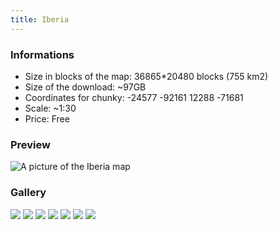 ---
title: Iberia
---


### Informations
* Size in blocks of the map: 36865*20480 blocks (755 km2)
* Size of the download: ~97GB
* Coordinates for chunky: -24577 -92161 12288 -71681
* Scale: ~1:30
* Price: Free

### Preview
<img src="/img/maps/previews/europe/iberia.webp" alt="A picture of the Iberia map"></img>  

### Gallery
<Slider dots arrows={false} infinite slidesToShow={1} slidesToScroll={1} pauseOnHover speed={500} autoplay autoplaySpeed={3000}>
    <img src="/img/maps/gallery/europe/iberia/0.webp"></img>
    <img src="/img/maps/gallery/europe/iberia/1.webp"></img>
    <img src="/img/maps/gallery/europe/iberia/2.webp"></img>
    <img src="/img/maps/gallery/europe/iberia/3.webp"></img>
    <img src="/img/maps/gallery/europe/iberia/4.webp"></img>
    <img src="/img/maps/gallery/europe/iberia/5.webp"></img>
    <img src="/img/maps/gallery/europe/iberia/6.webp"></img>
</Slider>